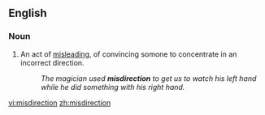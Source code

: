 ==English==
===Noun===
{{en-noun}}

#An act of [[misleading]], of convincing somone to concentrate in an incorrect direction.
#:''The magician used '''misdirection''' to get us to watch his left hand while he did something with his right hand.''

[[vi:misdirection]]
[[zh:misdirection]]